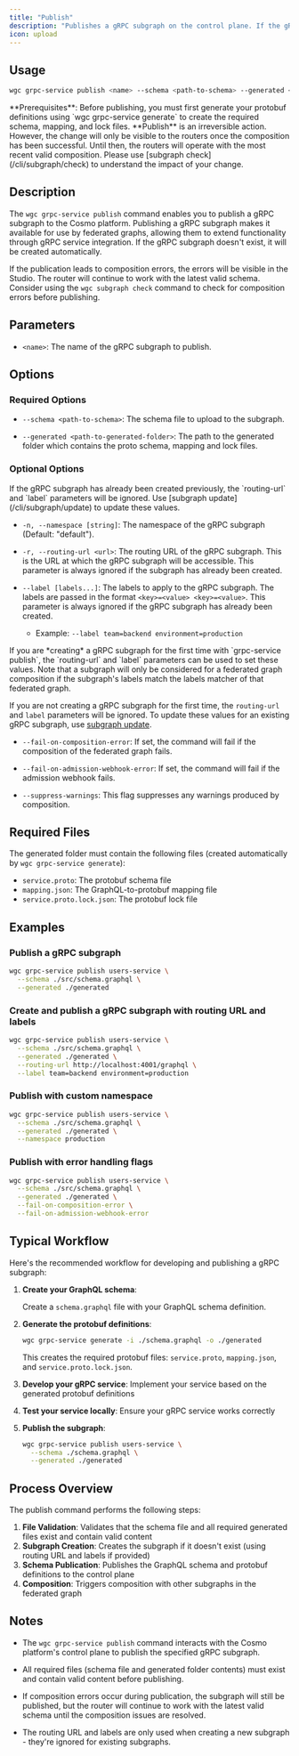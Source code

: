 ```yaml
---
title: "Publish"
description: "Publishes a gRPC subgraph on the control plane. If the gRPC subgraph doesn't exist, it will be created."
icon: upload
---
```


## Usage

```bash
wgc grpc-service publish <name> --schema <path-to-schema> --generated <path-to-generated-folder> [options]
```

<Note>
  **Prerequisites**: Before publishing, you must first generate your protobuf
  definitions using `wgc grpc-service generate` to create the required schema,
  mapping, and lock files.
</Note>

<Note>
  **Publish** is an irreversible action. However, the change will only be
  visible to the routers once the composition has been successful. Until then,
  the routers will operate with the most recent valid composition. Please use
  [subgraph check](/cli/subgraph/check) to understand the impact of your change.
</Note>

## Description

The `wgc grpc-service publish` command enables you to publish a gRPC subgraph to the Cosmo platform. Publishing a gRPC subgraph makes it available for use by federated graphs, allowing them to extend functionality through gRPC service integration. If the gRPC subgraph doesn't exist, it will be created automatically.

If the publication leads to composition errors, the errors will be visible in the Studio. The router will continue to work with the latest valid schema. Consider using the `wgc subgraph check` command to check for composition errors before publishing.

## Parameters

- `<name>`: The name of the gRPC subgraph to publish.

## Options

### Required Options

- `--schema <path-to-schema>`: The schema file to upload to the subgraph.

- `--generated <path-to-generated-folder>`: The path to the generated folder which contains the proto schema, mapping and lock files.

### Optional Options

<Note>
  If the gRPC subgraph has already been created previously, the `routing-url`
  and `label` parameters will be ignored. Use [subgraph
  update](/cli/subgraph/update) to update these values.
</Note>

- `-n, --namespace [string]`: The namespace of the gRPC subgraph (Default: "default").

- `-r, --routing-url <url>`: The routing URL of the gRPC subgraph. This is the URL at which the gRPC subgraph will be accessible. This parameter is always ignored if the subgraph has already been created.

- `--label [labels...]`: The labels to apply to the gRPC subgraph. The labels are passed in the format `<key>=<value> <key>=<value>`. This parameter is always ignored if the gRPC subgraph has already been created.

  - Example: `--label team=backend environment=production`

<Note>
  If you are *creating* a gRPC subgraph for the first time with `grpc-service publish`, the `routing-url` and `label` parameters can be used to set these values. Note that a subgraph will only be considered for a federated graph composition if the subgraph's labels match the labels matcher of that federated graph.

If you are not creating a gRPC subgraph for the first time, the `routing-url` and `label` parameters will be ignored. To update these values for an existing gRPC subgraph, use [subgraph update](/cli/subgraph/update).

</Note>

- `--fail-on-composition-error`: If set, the command will fail if the composition of the federated graph fails.

- `--fail-on-admission-webhook-error`: If set, the command will fail if the admission webhook fails.

- `--suppress-warnings`: This flag suppresses any warnings produced by composition.

## Required Files

The generated folder must contain the following files (created automatically by `wgc grpc-service generate`):

- `service.proto`: The protobuf schema file
- `mapping.json`: The GraphQL-to-protobuf mapping file
- `service.proto.lock.json`: The protobuf lock file

## Examples

### Publish a gRPC subgraph

```bash
wgc grpc-service publish users-service \
  --schema ./src/schema.graphql \
  --generated ./generated
```

### Create and publish a gRPC subgraph with routing URL and labels

```bash
wgc grpc-service publish users-service \
  --schema ./src/schema.graphql \
  --generated ./generated \
  --routing-url http://localhost:4001/graphql \
  --label team=backend environment=production
```

### Publish with custom namespace

```bash
wgc grpc-service publish users-service \
  --schema ./src/schema.graphql \
  --generated ./generated \
  --namespace production
```

### Publish with error handling flags

```bash
wgc grpc-service publish users-service \
  --schema ./src/schema.graphql \
  --generated ./generated \
  --fail-on-composition-error \
  --fail-on-admission-webhook-error
```

## Typical Workflow

Here's the recommended workflow for developing and publishing a gRPC subgraph:

1. **Create your GraphQL schema**:

   Create a `schema.graphql` file with your GraphQL schema definition.

2. **Generate the protobuf definitions**:

   ```bash
   wgc grpc-service generate -i ./schema.graphql -o ./generated
   ```

   This creates the required protobuf files: `service.proto`, `mapping.json`, and `service.proto.lock.json`.

3. **Develop your gRPC service**: Implement your service based on the generated protobuf definitions

4. **Test your service locally**: Ensure your gRPC service works correctly

5. **Publish the subgraph**:

   ```bash
   wgc grpc-service publish users-service \
     --schema ./schema.graphql \
     --generated ./generated
   ```

## Process Overview

The publish command performs the following steps:

1. **File Validation**: Validates that the schema file and all required generated files exist and contain valid content
2. **Subgraph Creation**: Creates the subgraph if it doesn't exist (using routing URL and labels if provided)
3. **Schema Publication**: Publishes the GraphQL schema and protobuf definitions to the control plane
4. **Composition**: Triggers composition with other subgraphs in the federated graph

## Notes

- The `wgc grpc-service publish` command interacts with the Cosmo platform's control plane to publish the specified gRPC subgraph.

- All required files (schema file and generated folder contents) must exist and contain valid content before publishing.

- If composition errors occur during publication, the subgraph will still be published, but the router will continue to work with the latest valid schema until the composition issues are resolved.

- The routing URL and labels are only used when creating a new subgraph - they're ignored for existing subgraphs.
